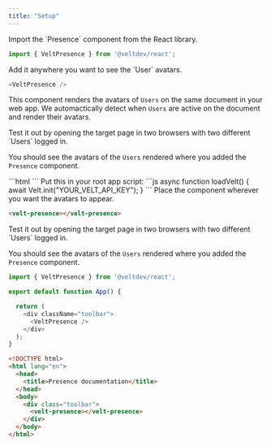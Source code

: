 ```yaml
---
title: "Setup"
---
```



<Tabs>
  <Tab title="React / Next.js">


<Steps titleSize="h2">

<Step title="Import Presence Component">
Import the `Presence` component from the React library.

```js
import { VeltPresence } from '@veltdev/react';
```

</Step>

<Step title="Add Presence Component">
Add it anywhere you want to see the `User` avatars.

```js
<VeltPresence />
```

This component renders the avatars of `Users` on the same document in your web app. We automactically detect when `Users` are active on the document and render their avatars.

</Step>

<Step title="Test Integration">
Test it out by opening the target page in two browsers with two different `Users` logged in.

You should see the avatars of the `Users` rendered where you added the `Presence` component.

</Step>


</Steps>

</Tab>

<Tab title="HTML">
<Steps titleSize="h2">

<Step title="Import the Velt Script tag">
```html
  <script type="module" src="https://cdn.jsdelivr.net/npm/@veltdev/sdk@latest/velt.js" onload="loadVelt()"></script>
```
</Step>

<Step title="Initialize with your API Key">
Put this in your root app script:
```js
async function loadVelt() {
    await Velt.init("YOUR_VELT_API_KEY");
}
```
</Step>

<Step title="Place the <velt-presence> component">
Place the component wherever you want the avatars to appear.

```html
<velt-presence></velt-presence>
```


</Step>

<Step title="Test Integration">
Test it out by opening the target page in two browsers with two different `Users` logged in.

You should see the avatars of the `Users` rendered where you added the `Presence` component.

</Step>
</Steps>
   



  </Tab>
</Tabs>

<RequestExample>

```js React
import { VeltPresence } from '@veltdev/react';

export default function App() {

  return (
    <div className="toolbar">
      <VeltPresence />
    </div>
  );
}
```



```html HTML
<!DOCTYPE html>
<html lang="en">
  <head>
    <title>Presence documentation</title>
  </head>
  <body>
    <div class="toolbar">
      <velt-presence></velt-presence>
    </div>
  </body>
</html>
```

</RequestExample>

